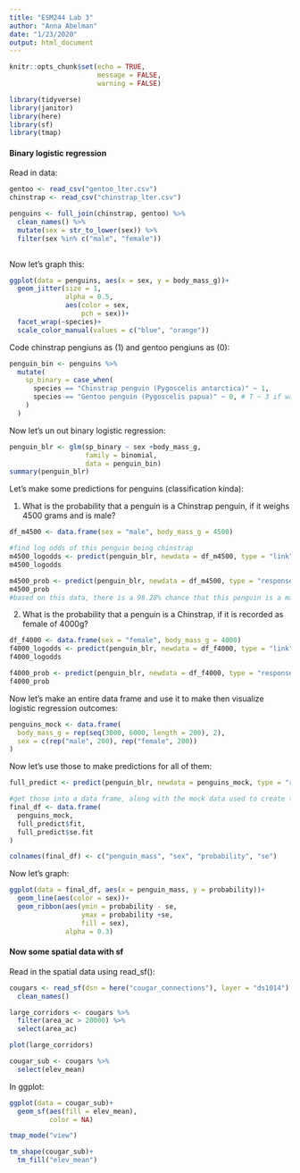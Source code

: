 ```yaml
---
title: "ESM244 Lab 3"
author: "Anna Abelman"
date: "1/23/2020"
output: html_document
---
```


```r
knitr::opts_chunk$set(echo = TRUE,
                      message = FALSE,
                      warning = FALSE)

library(tidyverse)
library(janitor)
library(here)
library(sf)
library(tmap)

```

#### Binary logistic regression

Read in data:
```r
gentoo <- read_csv("gentoo_lter.csv")
chinstrap <- read_csv("chinstrap_lter.csv")

penguins <- full_join(chinstrap, gentoo) %>% 
  clean_names() %>% 
  mutate(sex = str_to_lower(sex)) %>% 
  filter(sex %in% c("male", "female"))
  
```

Now let's graph this:

```r
ggplot(data = penguins, aes(x = sex, y = body_mass_g))+
  geom_jitter(size = 1,
              alpha = 0.5,
              aes(color = sex,
                  pch = sex))+
  facet_wrap(~species)+
  scale_color_manual(values = c("blue", "orange"))
```

Code chinstrap pengiuns as (1) and gentoo pengiuns as (0):

```r
penguin_bin <- penguins %>% 
  mutate(
    sp_binary = case_when(
      species == "Chinstrap penguin (Pygoscelis antarctica)" ~ 1,
      species == "Gentoo penguin (Pygoscelis papua)" ~ 0, # T ~ 3 if want to add anything else 
    )
  )
```

Now let's un out binary logistic regression:
```r
penguin_blr <- glm(sp_binary ~ sex +body_mass_g,
                   family = binomial,
                   data = penguin_bin)
summary(penguin_blr)
```

Let's make some predictions for penguins (classification kinda):

1. What is the probability that a penguin is a Chinstrap penguin, if it weighs 4500 grams and is male?
```r
df_m4500 <- data.frame(sex = "male", body_mass_g = 4500)

#find log odds of this penguin being chinstrap
m4500_logodds <- predict(penguin_blr, newdata = df_m4500, type = "link")
m4500_logodds

m4500_prob <- predict(penguin_blr, newdata = df_m4500, type = "response")
m4500_prob
#based on this data, there is a 98.28% chance that this penguin is a male chinstrap 
```

2. What is the probability that a penguin is a Chinstrap, if it is recorded as female of 4000g?

```r
df_f4000 <- data.frame(sex = "female", body_mass_g = 4000)
f4000_logodds <- predict(penguin_blr, newdata = df_f4000, type = "link")
f4000_logodds

f4000_prob <- predict(penguin_blr, newdata = df_f4000, type = "response")
f4000_prob
```

Now let's make an entire data frame and use it to make then visualize logistic regression outcomes:
```r
penguins_mock <- data.frame(
  body_mass_g = rep(seq(3000, 6000, length = 200), 2),
  sex = c(rep("male", 200), rep("female", 200))
)
```

Now let's use those to make predictions for all of them:
```r
full_predict <- predict(penguin_blr, newdata = penguins_mock, type = "response", se.fit = TRUE)

#get those into a data frame, along with the mock data used to create them:
final_df <- data.frame(
  penguins_mock,
  full_predict$fit,
  full_predict$se.fit
)

colnames(final_df) <- c("penguin_mass", "sex", "probability", "se")
```

Now let's graph:
```r
ggplot(data = final_df, aes(x = penguin_mass, y = probability))+
  geom_line(aes(color = sex))+
  geom_ribbon(aes(ymin = probability - se, 
                  ymax = probability +se,
                  fill = sex),
              alpha = 0.3)
```

#### Now some spatial data with sf

Read in the spatial data using read_sf():
```r
cougars <- read_sf(dsn = here("cougar_connections"), layer = "ds1014") %>%
  clean_names()
```

```r
large_corridors <- cougars %>% 
  filter(area_ac > 20000) %>% 
  select(area_ac)

plot(large_corridors)
```

```r
cougar_sub <- cougars %>% 
  select(elev_mean)
```

In ggplot:
```r
ggplot(data = cougar_sub)+
  geom_sf(aes(fill = elev_mean),
          color = NA)
```

```r
tmap_mode("view")

tm_shape(cougar_sub)+
  tm_fill("elev_mean")

```

















